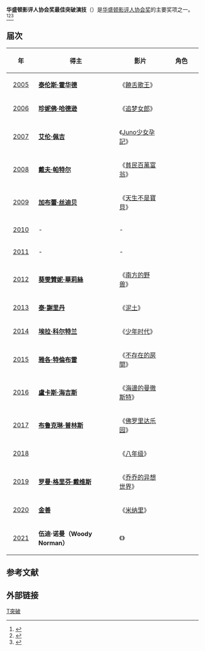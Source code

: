 {{update|time=2020-07-06}}
{{NoteTA
|G1=Show
|G2=Movie
}}
'''华盛顿影评人协会奖最佳突破演技'''（{{lang-en|'''Washington D.C. Area Film Critics Association Award for Best Breakthrough Performance'''}}）是[[华盛顿特区影评人协会|华盛顿影评人协会奖]]的主要奖项之一。<ref>{{cite web |url=http://yule.sohu.com/20131210/n391544835.shtml |title=华盛顿影评人协会奖揭晓 《为奴十二年》获六奖 |accessdate=2013 |publisher=搜狐网 |work= |language=zh-hans |archive-date=2014-03-29 |archive-url=https://web.archive.org/web/20140329214520/http://yule.sohu.com/20131210/n391544835.shtml |dead-url=no }}</ref><ref>{{cite web |url=http://ent.163.com/12/1212/16/8IHN7E2A00034QN3.html |title=华盛顿影评人协会奖揭晓 《猎杀本拉登》获3奖 |accessdate=2012 |publisher=网易 |work= |language=zh-hans |archive-date=2014-03-29 |archive-url=https://web.archive.org/web/20140329185417/http://ent.163.com/12/1212/16/8IHN7E2A00034QN3.html |dead-url=no }}</ref><ref>{{cite web|url=http://ent.qq.com/a/20111206/000107.htm|title=华盛顿特区影评人协会揭晓 《艺术家》再次折桂|accessdate=2011|publisher=腾讯网|work=|language=zh-hans|deadurl=yes|archiveurl=https://web.archive.org/web/20161110142222/http://ent.qq.com/a/20111206/000107.htm|archivedate=2016-11-10}}</ref>

== 届次 ==

{| class="wikitable" width="95%" cellpadding="5"
|-
!width="100"|年
!width="450"|得主
!width="250"|影片
!width="200"|角色
|-
|style="text-align:center;"| [[第4届华盛顿影评人协会奖|2005]] || '''[[泰伦斯·霍华德|泰伦斯·霍华德]]''' || 《[[饒舌歌王|饒舌歌王]]》 ||  
|-
|style="text-align:center;"| [[第5届华盛顿影评人协会奖|2006]] || '''[[珍妮佛·哈德逊|珍妮佛·哈德逊]]''' || 《[[夢幻女郎|追梦女郎]]》 ||  
|-
|style="text-align:center;"| [[第6届华盛顿影评人协会奖|2007]] || '''[[艾伦·佩吉|艾伦·佩吉]]''' || 《[[Juno少女孕記|Juno少女孕記]]》 ||  
|-
|style="text-align:center;"| [[第7届华盛顿影评人协会奖|2008]] || '''[[戴夫·帕特尔|戴夫·帕特尔]]''' || 《[[貧民百萬富翁|貧民百萬富翁]]》 || 
|-
|style="text-align:center;"| [[第8届华盛顿影评人协会奖|2009]] ||'''[[加布蕾·丝迪贝|加布蕾·丝迪贝]]''' || 《[[天生不是寶貝|天生不是寶貝]]》 ||  
|-
|style="text-align:center;"| [[第9届华盛顿影评人协会奖|2010]] ||- || - ||  
|-
|style="text-align:center;"| [[第10届华盛顿影评人协会奖|2011]] ||- || - || 
|-
|style="text-align:center;"| [[第11届华盛顿影评人协会奖|2012]] ||'''[[葵雯贊妮·華莉絲|葵雯贊妮·華莉絲]]''' || 《[[南方的野兽|南方的野兽]]》 ||  
|-
|style="text-align:center;"| [[第12届华盛顿影评人协会奖|2013]] ||'''[[泰·謝里丹|泰·謝里丹]]''' || 《[[泥土_(電影)|泥土]]》 ||  
|-
|style="text-align:center;"| [[第13届华盛顿影评人协会奖|2014]] ||'''[[埃拉·科尔特兰|埃拉·科尔特兰]]''' || 《[[少年时代|少年时代]]》 ||  
|-
|style="text-align:center;"| [[第14届华盛顿影评人协会奖|2015]] ||'''[[雅各·特倫布雷|雅各·特倫布雷]]''' || 《[[不存在的房間|不存在的房間]]》 ||  
|-
|style="text-align:center;"| [[第15届华盛顿影评人协会奖|2016]] ||'''[[盧卡斯·海吉斯|盧卡斯·海吉斯]]''' || 《[[海邊的曼徹斯特|海邊的曼徹斯特]]》 || 
|-
|style="text-align:center;"| [[第16届华盛顿影评人协会奖|2017]]
|[[布魯克琳·普林斯|'''布鲁克琳·普林斯''']]
|《[[歡迎光臨奇幻城堡|佛罗里达乐园]]》
|
|-
|style="text-align:center;"| [[第17届华盛顿影评人协会奖|2018]]
|'''{{Internal link helper/en|艾尔西·费舍尔|Elsie Fisher}}'''
|《[[八年級生_(電影)|八年级]]》
|
|-
|style="text-align:center;"| [[第18届华盛顿影评人协会奖|2019]]
|[[羅曼·格里芬·戴維斯|'''罗曼·格里芬·戴维斯''']]
|《[[乔乔的异想世界|乔乔的异想世界]]》
|
|-
|style="text-align:center;"| [[2020年華盛頓特區影評人協會獎|2020]]
|[[艾倫·金|'''金善''']]
|《[[夢想之地|米纳里]]》
|
|-
|style="text-align:center;"| [[2021年華盛頓特區影評人協會獎|2021]]
|'''伍迪·诺曼（Woody Norman）'''
|《{{Internal link helper/en|呼朋引伴|C'mon C'mon (film)}}》
|
|}

==参考文献==
{{reflist}}

== 外部链接 ==
{{华盛顿影评人协会奖}}

[[Category:华盛顿影评人协会奖|T突破]]